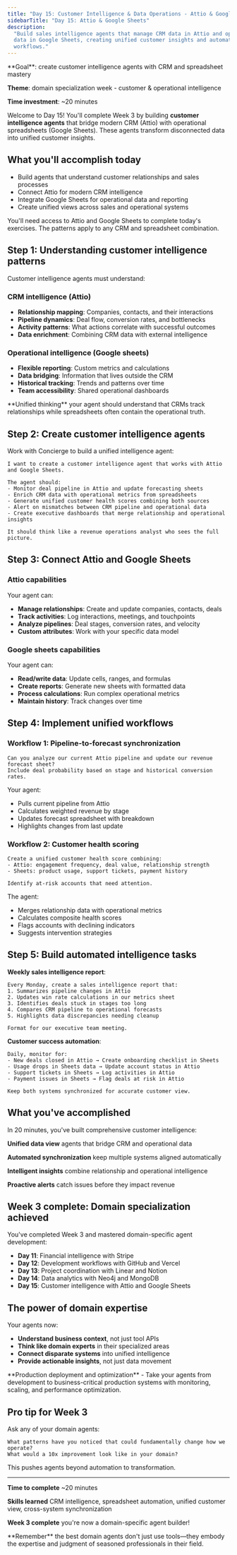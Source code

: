 ```yaml
---
title: "Day 15: Customer Intelligence & Data Operations - Attio & Google Sheets"
sidebarTitle: "Day 15: Attio & Google Sheets"
description:
  "Build sales intelligence agents that manage CRM data in Attio and operational
  data in Google Sheets, creating unified customer insights and automated
  workflows."
---
```


<Card title="Day 15 challenge" icon="users">
  **Goal**: create customer intelligence agents with CRM and spreadsheet mastery

**Theme**: domain specialization week - customer & operational intelligence

**Time investment**: ~20 minutes

</Card>

Welcome to Day 15! You'll complete Week 3 by building **customer intelligence
agents** that bridge modern CRM (Attio) with operational spreadsheets (Google
Sheets). These agents transform disconnected data into unified customer
insights.

## What you'll accomplish today

- Build agents that understand customer relationships and sales processes
- Connect Attio for modern CRM intelligence
- Integrate Google Sheets for operational data and reporting
- Create unified views across sales and operational systems

<Warning>
  You'll need access to Attio and Google Sheets to complete today's exercises.
  The patterns apply to any CRM and spreadsheet combination.
</Warning>

## Step 1: Understanding customer intelligence patterns

Customer intelligence agents must understand:

### CRM intelligence (Attio)

- **Relationship mapping**: Companies, contacts, and their interactions
- **Pipeline dynamics**: Deal flow, conversion rates, and bottlenecks
- **Activity patterns**: What actions correlate with successful outcomes
- **Data enrichment**: Combining CRM data with external intelligence

### Operational intelligence (Google sheets)

- **Flexible reporting**: Custom metrics and calculations
- **Data bridging**: Information that lives outside the CRM
- **Historical tracking**: Trends and patterns over time
- **Team accessibility**: Shared operational dashboards

<Tip>
  **Unified thinking** your agent should understand that CRMs track
  relationships while spreadsheets often contain the operational truth.
</Tip>

## Step 2: Create customer intelligence agents

Work with Concierge to build a unified intelligence agent:

```text
I want to create a customer intelligence agent that works with Attio and Google Sheets.

The agent should:
- Monitor deal pipeline in Attio and update forecasting sheets
- Enrich CRM data with operational metrics from spreadsheets
- Generate unified customer health scores combining both sources
- Alert on mismatches between CRM pipeline and operational data
- Create executive dashboards that merge relationship and operational insights

It should think like a revenue operations analyst who sees the full picture.
```

## Step 3: Connect Attio and Google Sheets

### Attio capabilities

Your agent can:

- **Manage relationships**: Create and update companies, contacts, deals
- **Track activities**: Log interactions, meetings, and touchpoints
- **Analyze pipelines**: Deal stages, conversion rates, and velocity
- **Custom attributes**: Work with your specific data model

### Google sheets capabilities

Your agent can:

- **Read/write data**: Update cells, ranges, and formulas
- **Create reports**: Generate new sheets with formatted data
- **Process calculations**: Run complex operational metrics
- **Maintain history**: Track changes over time

## Step 4: Implement unified workflows

### Workflow 1: Pipeline-to-forecast synchronization

```text
Can you analyze our current Attio pipeline and update our revenue forecast sheet?
Include deal probability based on stage and historical conversion rates.
```

Your agent:

- Pulls current pipeline from Attio
- Calculates weighted revenue by stage
- Updates forecast spreadsheet with breakdown
- Highlights changes from last update

### Workflow 2: Customer health scoring

```text
Create a unified customer health score combining:
- Attio: engagement frequency, deal value, relationship strength
- Sheets: product usage, support tickets, payment history

Identify at-risk accounts that need attention.
```

The agent:

- Merges relationship data with operational metrics
- Calculates composite health scores
- Flags accounts with declining indicators
- Suggests intervention strategies

## Step 5: Build automated intelligence tasks

**Weekly sales intelligence report**:

```text
Every Monday, create a sales intelligence report that:
1. Summarizes pipeline changes in Attio
2. Updates win rate calculations in our metrics sheet
3. Identifies deals stuck in stages too long
4. Compares CRM pipeline to operational forecasts
5. Highlights data discrepancies needing cleanup

Format for our executive team meeting.
```

**Customer success automation**:

```text
Daily, monitor for:
- New deals closed in Attio → Create onboarding checklist in Sheets
- Usage drops in Sheets data → Update account status in Attio
- Support tickets in Sheets → Log activities in Attio
- Payment issues in Sheets → Flag deals at risk in Attio

Keep both systems synchronized for accurate customer view.
```

## What you've accomplished

In 20 minutes, you've built comprehensive customer intelligence:

**Unified data view** agents that bridge CRM and operational data

**Automated synchronization** keep multiple systems aligned automatically

**Intelligent insights** combine relationship and operational intelligence

**Proactive alerts** catch issues before they impact revenue

## Week 3 complete: Domain specialization achieved

You've completed Week 3 and mastered domain-specific agent development:

- **Day 11**: Financial intelligence with Stripe
- **Day 12**: Development workflows with GitHub and Vercel
- **Day 13**: Project coordination with Linear and Notion
- **Day 14**: Data analytics with Neo4j and MongoDB
- **Day 15**: Customer intelligence with Attio and Google Sheets

## The power of domain expertise

Your agents now:

- **Understand business context**, not just tool APIs
- **Think like domain experts** in their specialized areas
- **Connect disparate systems** into unified intelligence
- **Provide actionable insights**, not just data movement

<Card title="Week 4 Coming Soon" icon="arrow-right">
  **Production deployment and optimization** - Take your agents from development
  to business-critical production systems with monitoring, scaling, and
  performance optimization.
</Card>

## Pro tip for Week 3

Ask any of your domain agents:

```text
What patterns have you noticed that could fundamentally change how we operate?
What would a 10x improvement look like in your domain?
```

This pushes agents beyond automation to transformation.

---

**Time to complete** ~20 minutes

**Skills learned** CRM intelligence, spreadsheet automation, unified customer
view, cross-system synchronization

**Week 3 complete** you're now a domain-specific agent builder!

<Tip>
  **Remember** the best domain agents don't just use tools—they embody the
  expertise and judgment of seasoned professionals in their field.
</Tip>
